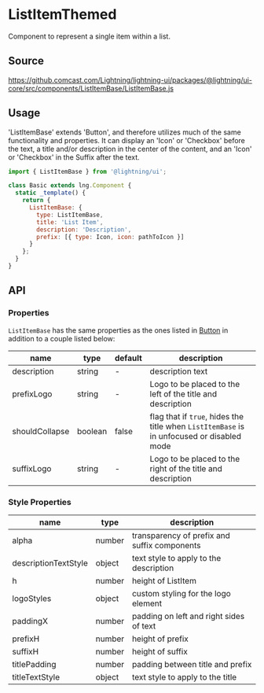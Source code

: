 
# ListItemThemed

Component to represent a single item within a list.

## Source

https://github.comcast.com/Lightning/lightning-ui/packages/@lightning/ui-core/src/components/ListItemBase/ListItemBase.js

## Usage

'ListItemBase' extends 'Button', and therefore utilizes much of the same functionality and properties. It can display an 'Icon' or 'Checkbox' before the text, a title and/or description in the center of the content, and an 'Icon' or 'Checkbox' in the Suffix after the text.

```js
import { ListItemBase } from '@lightning/ui';

class Basic extends lng.Component {
  static _template() {
    return {
      ListItemBase: {
        type: ListItemBase,
        title: 'List Item',
        description: 'Description',
        prefix: [{ type: Icon, icon: pathToIcon }]
      }
    };
  }
}
```

<Canvas>
  <Story id="patterns-listitem--basic" />
</Canvas>

## API

### Properties

`ListItemBase` has the same properties as the ones listed in [Button](?path=/docs/elements-button--basic) in addition to a couple listed below:

| name           | type    | default | description                                                                               |
| -------------- | ------- | ------- | ----------------------------------------------------------------------------------------- |
| description    | string  | -       | description text                                                                          |
| prefixLogo     | string  | -       | Logo to be placed to the left of the title and description                                |
| shouldCollapse | boolean | false   | flag that if `true`, hides the title when `ListItemBase` is in unfocused or disabled mode |
| suffixLogo     | string  | -       | Logo to be placed to the right of the title and description                               |

### Style Properties

| name                 | type   | description                                  |
| -------------------- | ------ | -------------------------------------------- |
| alpha                | number | transparency of prefix and suffix components |
| descriptionTextStyle | object | text style to apply to the description       |
| h                    | number | height of ListItem                           |
| logoStyles           | object | custom styling for the logo element          |
| paddingX             | number | padding on left and right sides of text      |
| prefixH              | number | height of prefix                             |
| suffixH              | number | height of suffix                             |
| titlePadding         | number | padding between title and prefix             |
| titleTextStyle       | object | text style to apply to the title             |
